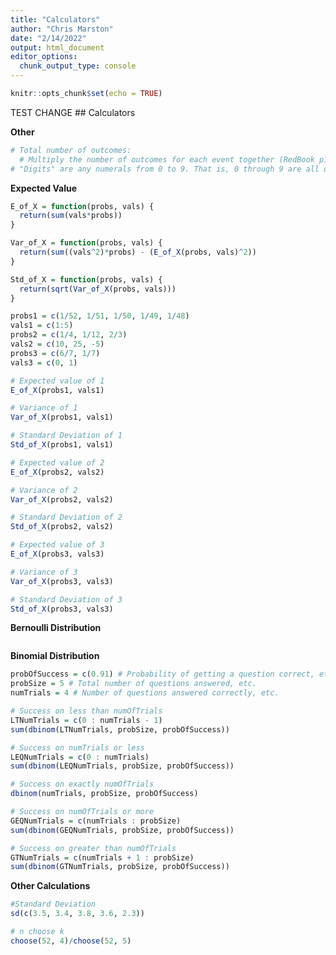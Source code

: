 ```yaml
---
title: "Calculators"
author: "Chris Marston"
date: "2/14/2022"
output: html_document
editor_options: 
  chunk_output_type: console
---
```


```r
knitr::opts_chunk$set(echo = TRUE)
```
TEST CHANGE
## Calculators

**Other**
``` r
# Total number of outcomes:
  # Multiply the number of outcomes for each event together (RedBook p12)
# "Digits" are any numerals from 0 to 9. That is, 0 through 9 are all digits.
```

**Expected Value**
``` r

E_of_X = function(probs, vals) {
  return(sum(vals*probs))
}

Var_of_X = function(probs, vals) {
  return(sum((vals^2)*probs) - (E_of_X(probs, vals)^2))
}

Std_of_X = function(probs, vals) {
  return(sqrt(Var_of_X(probs, vals)))
}

probs1 = c(1/52, 1/51, 1/50, 1/49, 1/48)
vals1 = c(1:5)
probs2 = c(1/4, 1/12, 2/3)
vals2 = c(10, 25, -5)
probs3 = c(6/7, 1/7)
vals3 = c(0, 1)

# Expected value of 1
E_of_X(probs1, vals1)

# Variance of 1
Var_of_X(probs1, vals1)

# Standard Deviation of 1
Std_of_X(probs1, vals1)

# Expected value of 2
E_of_X(probs2, vals2)

# Variance of 2
Var_of_X(probs2, vals2)

# Standard Deviation of 2
Std_of_X(probs2, vals2)

# Expected value of 3
E_of_X(probs3, vals3)

# Variance of 3
Var_of_X(probs3, vals3)

# Standard Deviation of 3
Std_of_X(probs3, vals3)


```

**Bernoulli Distribution**
``` r


```

**Binomial Distribution**
``` r
probOfSuccess = c(0.91) # Probability of getting a question correct, etc.
probSize = 5 # Total number of questions answered, etc.
numTrials = 4 # Number of questions answered correctly, etc.

# Success on less than numOfTrials
LTNumTrials = c(0 : numTrials - 1)
sum(dbinom(LTNumTrials, probSize, probOfSuccess))

# Success on numTrials or less
LEQNumTrials = c(0 : numTrials)
sum(dbinom(LEQNumTrials, probSize, probOfSuccess))

# Success on exactly numOfTrials
dbinom(numTrials, probSize, probOfSuccess)

# Success on numOfTrials or more
GEQNumTrials = c(numTrials : probSize)
sum(dbinom(GEQNumTrials, probSize, probOfSuccess))

# Success on greater than numOfTrials
GTNumTrials = c(numTrials + 1 : probSize)
sum(dbinom(GTNumTrials, probSize, probOfSuccess))

```

**Other Calculations**
``` r
#Standard Deviation
sd(c(3.5, 3.4, 3.8, 3.6, 2.3))

# n choose k
choose(52, 4)/choose(52, 5)
```




